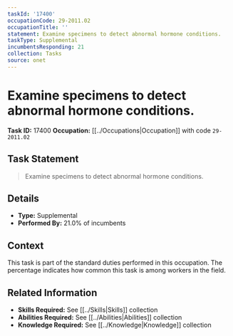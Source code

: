 ```yaml
---
taskId: '17400'
occupationCode: 29-2011.02
occupationTitle: ''
statement: Examine specimens to detect abnormal hormone conditions.
taskType: Supplemental
incumbentsResponding: 21
collection: Tasks
source: onet
---
```

# Examine specimens to detect abnormal hormone conditions.

**Task ID:** 17400
**Occupation:** [[../Occupations|Occupation]] with code `29-2011.02`

## Task Statement

> Examine specimens to detect abnormal hormone conditions.

## Details

- **Type:** Supplemental
- **Performed By:** 21.0% of incumbents

## Context

This task is part of the standard duties performed in this occupation. The percentage indicates how common this task is among workers in the field.

## Related Information

- **Skills Required:** See [[../Skills|Skills]] collection
- **Abilities Required:** See [[../Abilities|Abilities]] collection
- **Knowledge Required:** See [[../Knowledge|Knowledge]] collection
